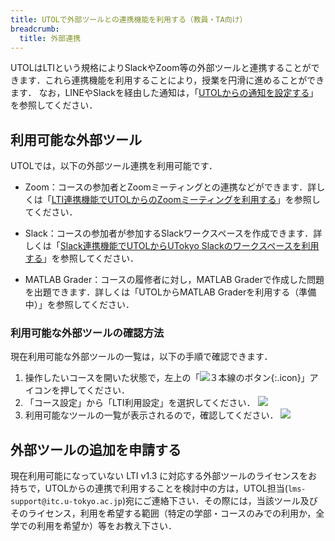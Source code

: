 ```yaml
---
title: UTOLで外部ツールとの連携機能を利用する（教員・TA向け）
breadcrumb:
  title: 外部連携
---
```


UTOLはLTIという規格によりSlackやZoom等の外部ツールと連携することができます．これら連携機能を利用することにより，授業を円滑に進めることができます．
なお，LINEやSlackを経由した通知は，「[UTOLからの通知を設定する](../../notification/)」を参照してください．

## 利用可能な外部ツール
UTOLでは，以下の外部ツール連携を利用可能です．
- Zoom：コースの参加者とZoomミーティングとの連携などができます．詳しくは「[LTI連携機能でUTOLからのZoomミーティングを利用する](./zoom/)」を参照してください．

- Slack：コースの参加者が参加するSlackワークスペースを作成できます．詳しくは「[Slack連携機能でUTOLからUTokyo Slackのワークスペースを利用する](./slack/)」を参照してください．

- MATLAB Grader：コースの履修者に対し，MATLAB Graderで作成した問題を出題できます．詳しくは「UTOLからMATLAB Graderを利用する（準備中）」を参照してください．

### 利用可能な外部ツールの確認方法
現在利用可能な外部ツールの一覧は，以下の手順で確認できます．
1. 操作したいコースを開いた状態で，左上の「![３本線のボタン](../../_icons/hamburger.png){:.icon}」アイコンを押してください．
2. 「コース設定」から「LTI利用設定」を選択してください．
![](utol_lti_setting_1.png)
3. 利用可能なツールの一覧が表示されるので，確認してください．
![](utol_lti_setting_2.png)

## 外部ツールの追加を申請する
現在利用可能になっていない LTI v1.3 に対応する外部ツールのライセンスをお持ちで，UTOLからの連携で利用することを検討中の方は，UTOL担当(`lms-support@itc.u-tokyo.ac.jp`)宛にご連絡下さい．その際には，当該ツール及びそのライセンス，利用を希望する範囲（特定の学部・コースのみでの利用か，全学での利用を希望か）等をお教え下さい．
